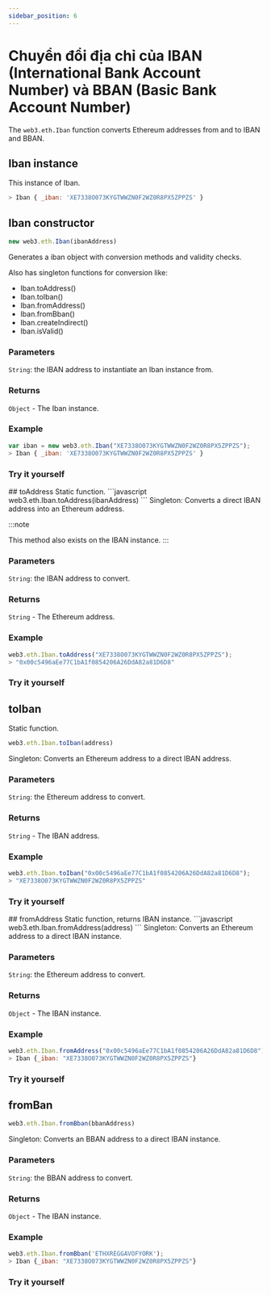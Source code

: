 ```yaml
---
sidebar_position: 6
---
```



# Chuyển đổi địa chỉ của IBAN (International Bank Account Number) và BBAN (Basic Bank Account Number)
The `web3.eth.Iban` function converts Ethereum addresses from and to IBAN and BBAN.

## Iban instance
This instance of Iban.
```javascript
> Iban { _iban: 'XE7338O073KYGTWWZN0F2WZ0R8PX5ZPPZS' }
```
## Iban constructor
```javascript
new web3.eth.Iban(ibanAddress)
```
Generates a iban object with conversion methods and validity checks.

Also has singleton functions for conversion like:

+ Iban.toAddress()
+ Iban.toIban()
+ Iban.fromAddress()
+ Iban.fromBban()
+ Iban.createIndirect()
+ Iban.isValid()
### Parameters
`String`: the IBAN address to instantiate an Iban instance from.
### Returns
`Object` - The Iban instance.

### Example
```javascript
var iban = new web3.eth.Iban("XE7338O073KYGTWWZN0F2WZ0R8PX5ZPPZS");
> Iban { _iban: 'XE7338O073KYGTWWZN0F2WZ0R8PX5ZPPZS' }
```
### Try it yourself
<Constructor/>
## toAddress
Static function.
```javascript
web3.eth.Iban.toAddress(ibanAddress)
```
Singleton: Converts a direct IBAN address into an Ethereum address.

:::note

This method also exists on the IBAN instance.
:::
### Parameters
`String`: the IBAN address to convert.
### Returns
`String` - The Ethereum address.

### Example
```javascript
web3.eth.Iban.toAddress("XE7338O073KYGTWWZN0F2WZ0R8PX5ZPPZS");
> "0x00c5496aEe77C1bA1f0854206A26DdA82a81D6D8"
```
### Try it yourself
<ToAddress/>

## toIban
Static function.
```javascript
web3.eth.Iban.toIban(address)
```
Singleton: Converts an Ethereum address to a direct IBAN address.

### Parameters
`String`: the Ethereum address to convert.
### Returns
`String` - The IBAN address.

### Example
```javascript
web3.eth.Iban.toIban("0x00c5496aEe77C1bA1f0854206A26DdA82a81D6D8");
> "XE7338O073KYGTWWZN0F2WZ0R8PX5ZPPZS"
```
### Try it yourself
<ToIBan/>
## fromAddress
Static function, returns IBAN instance.
```javascript
web3.eth.Iban.fromAddress(address)
```
Singleton: Converts an Ethereum address to a direct IBAN instance.

### Parameters
`String`: the Ethereum address to convert.
### Returns
`Object` - The IBAN instance.

### Example
```javascript
web3.eth.Iban.fromAddress("0x00c5496aEe77C1bA1f0854206A26DdA82a81D6D8");
> Iban {_iban: "XE7338O073KYGTWWZN0F2WZ0R8PX5ZPPZS"}
```
### Try it yourself
<FromAddress/>

## fromBan
```javascript
web3.eth.Iban.fromBban(bbanAddress)
```
Singleton: Converts an BBAN address to a direct IBAN instance.

### Parameters
`String`: the BBAN address to convert.
### Returns
`Object` - The IBAN instance.

### Example
```javascript
web3.eth.Iban.fromBban('ETHXREGGAVOFYORK');
> Iban {_iban: "XE7338O073KYGTWWZN0F2WZ0R8PX5ZPPZS"}
```
### Try it yourself
<FromBBan/>